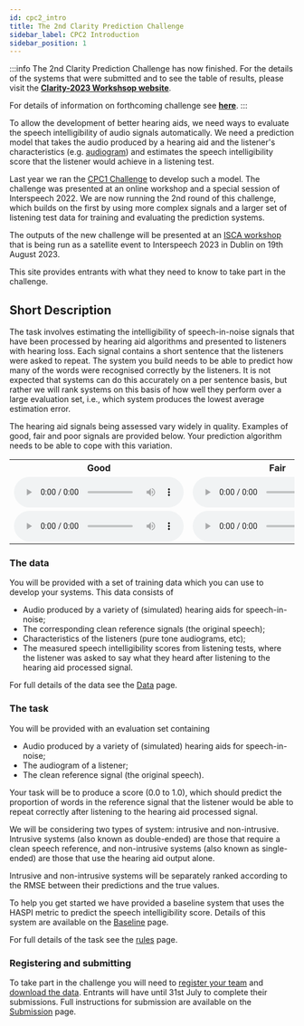 ```yaml
---
id: cpc2_intro
title: The 2nd Clarity Prediction Challenge
sidebar_label: CPC2 Introduction
sidebar_position: 1
---
```


<!-- import { TwitterTimelineEmbed } from "react-twitter-embed"; -->

:::info
The 2nd Clarity Prediction Challenge has now finished. For the details of the systems that were submitted and to see the table of results, please visit the <b><a href="https://claritychallenge.org/clarity2023-workshop/">Clarity-2023 Workshsop website</a></b>.

For details of information on forthcoming challenge see <b><a href="https://claritychallenge.org/timeline">here</a></b>.
:::

To allow the development of better hearing aids, we need ways to evaluate the speech intelligibility of audio signals automatically. We need a prediction model that takes the audio produced by a hearing aid and the listener's characteristics (e.g. [audiogram](https://www.hear-it.org/Audiogram-)) and estimates the speech intelligibility score that the listener would achieve in a listening test.

Last year we ran the [CPC1 Challenge](../cpc1/cpc1_intro) to develop such a model. The challenge was presented at an online workshop and a special session of Interspeech 2022. We are now running the 2nd round of this challenge, which builds on the first by using more complex signals and a larger set of listening test data for training and evaluating the prediction systems.

The outputs of the new challenge will be presented at an [ISCA workshop](https://claritychallenge.org/clarity2023-workshop/) that is being run as a satellite event to Interspeech 2023 in Dublin on 19th August 2023.

This site provides entrants with what they need to know to take part in the challenge.

## Short Description

The task involves estimating the intelligibility of speech-in-noise signals that have been processed by hearing aid algorithms and presented to listeners with hearing loss. Each signal contains a short sentence that the listeners were asked to repeat. The system you build needs to be able to predict how many of the words were recognised correctly by the listeners. It is not expected that systems can do this accurately on a per sentence basis, but rather we will rank systems on this basis of how well they perform over a large evaluation set, i.e., which system produces the lowest average estimation error.

The hearing aid signals being assessed vary widely in quality. Examples of good, fair and poor signals are provided below. Your prediction algorithm needs to be able to cope with this variation.

<table>
<tr>
<th>Good</th>
<th>Fair</th>
<th>Poor</th>
</tr>
<tr>
<td>
<audio controls  style={{width: "250px"}} >
<source src="/audio/CEC2_samples/CEC2_E009/S08501_L0104_HA-output.wav" type="audio/wav"/>
Your browser does not support the audio element.
</audio>
</td>
<td>
<audio controls style={{width: "250px"}}>
<source src="/audio/CEC2_samples/CEC2_E022/S08501_L0104_HA-output.wav" type="audio/wav" />
Your browser does not support the audio element.
</audio>
</td>
<td>
<audio controls style={{width: "250px"}}>
<source src="/audio/CEC2_samples/CEC2_E032/S08501_L0104_HA-output.wav" type="audio/wav" />
Your browser does not support the audio element.
</audio>
</td>
</tr>
<tr>
<td>
<audio controls style={{width: "250px"}}>
<source src="/audio/CEC2_samples/CEC2_E009/S08502_L0106_HA-output.wav" type="audio/wav" />
Your browser does not support the audio element.
</audio>
</td>
<td>
<audio controls style={{width: "250px"}}>
<source src="/audio/CEC2_samples/CEC2_E022/S08502_L0106_HA-output.wav" type="audio/wav" />
Your browser does not support the audio element.
</audio>
</td>
<td>
<audio controls style={{width: "250px"}}>
<source src="/audio/CEC2_samples/CEC2_E032/S08502_L0106_HA-output.wav" type="audio/wav" />
Your browser does not support the audio element.
</audio>
</td>
</tr></table>

### The data

You will be provided with a set of training data which you can use to develop your systems. This data consists of

- Audio produced by a variety of (simulated) hearing aids for speech-in-noise;
- The corresponding clean reference signals (the original speech);
- Characteristics of the listeners (pure tone audiograms, etc);
- The measured speech intelligibility scores from listening tests, where the listener was asked to say what they heard after listening to the hearing aid processed signal.

For full details of the data see the [Data](./cpc2_data) page.

### The task

You will be provided with an evaluation set containing

- Audio produced by a variety of (simulated) hearing aids for speech-in-noise;
- The audiogram of a listener;
- The clean reference signal (the original speech).

Your task will be to produce a score (0.0 to 1.0), which should predict the proportion of words in the reference signal that the listener would be able to repeat correctly after listening to the hearing aid processed signal.

We will be considering two types of system: intrusive and non-intrusive. Intrusive systems (also known as double-ended) are those that require a clean speech reference, and non-intrusive systems (also known as single-ended) are those that use the hearing aid output alone.

Intrusive and non-intrusive systems will be separately ranked according to the RMSE between their predictions and the true values.

To help you get started we have provided a baseline system that uses the HASPI metric to predict the speech intelligibility score. Details of this system are available on the [Baseline](./cpc2_baseline) page.

For full details of the task see the [rules](./cpc2_rules) page.

### Registering and submitting

To take part in the challenge you will need to [register your team](./taking_part/cpc2_registration) and [download the data](./taking_part/cpc2_download). Entrants will have until 31st July to complete their submissions. Full instructions for submission are available on the [Submission](./taking_part/cpc2_submission) page.
